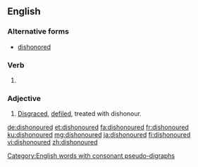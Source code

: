 ==English==

===Alternative forms===
* [[dishonored]]

===Verb===
{{head|en|verb form}}

# {{en-past of|dishonour}}

===Adjective===
{{en-adj}}

# [[disgrace|Disgraced]], [[defile]]d, treated with dishonour.

[[Category:English words with consonant pseudo-digraphs]]

[[de:dishonoured]]
[[et:dishonoured]]
[[fa:dishonoured]]
[[fr:dishonoured]]
[[ku:dishonoured]]
[[mg:dishonoured]]
[[ja:dishonoured]]
[[fi:dishonoured]]
[[vi:dishonoured]]
[[zh:dishonoured]]